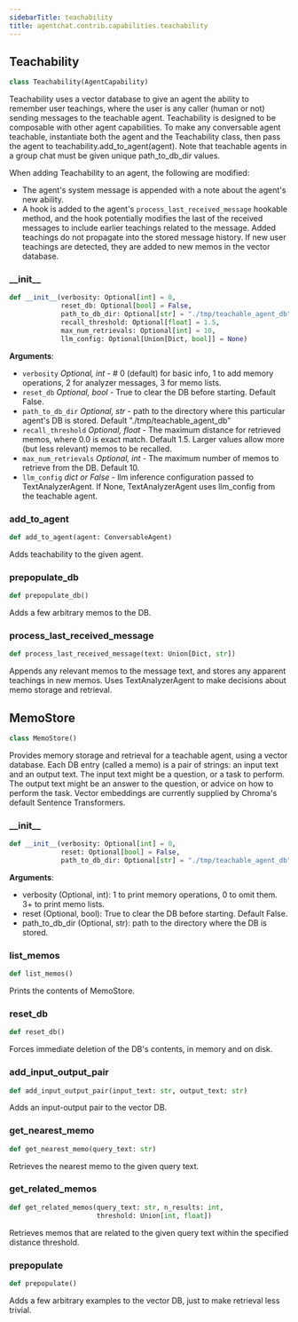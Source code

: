 ```yaml
---
sidebarTitle: teachability
title: agentchat.contrib.capabilities.teachability
---
```


## Teachability

```python
class Teachability(AgentCapability)
```

Teachability uses a vector database to give an agent the ability to remember user teachings,
where the user is any caller (human or not) sending messages to the teachable agent.
Teachability is designed to be composable with other agent capabilities.
To make any conversable agent teachable, instantiate both the agent and the Teachability class,
then pass the agent to teachability.add_to_agent(agent).
Note that teachable agents in a group chat must be given unique path_to_db_dir values.

When adding Teachability to an agent, the following are modified:
- The agent's system message is appended with a note about the agent's new ability.
- A hook is added to the agent's `process_last_received_message` hookable method,
and the hook potentially modifies the last of the received messages to include earlier teachings related to the message.
Added teachings do not propagate into the stored message history.
If new user teachings are detected, they are added to new memos in the vector database.

### \_\_init\_\_

```python
def __init__(verbosity: Optional[int] = 0,
             reset_db: Optional[bool] = False,
             path_to_db_dir: Optional[str] = "./tmp/teachable_agent_db",
             recall_threshold: Optional[float] = 1.5,
             max_num_retrievals: Optional[int] = 10,
             llm_config: Optional[Union[Dict, bool]] = None)
```

**Arguments**:

- `verbosity` _Optional, int_ - # 0 (default) for basic info, 1 to add memory operations, 2 for analyzer messages, 3 for memo lists.
- `reset_db` _Optional, bool_ - True to clear the DB before starting. Default False.
- `path_to_db_dir` _Optional, str_ - path to the directory where this particular agent's DB is stored. Default "./tmp/teachable_agent_db"
- `recall_threshold` _Optional, float_ - The maximum distance for retrieved memos, where 0.0 is exact match. Default 1.5. Larger values allow more (but less relevant) memos to be recalled.
- `max_num_retrievals` _Optional, int_ - The maximum number of memos to retrieve from the DB. Default 10.
- `llm_config` _dict or False_ - llm inference configuration passed to TextAnalyzerAgent.
  If None, TextAnalyzerAgent uses llm_config from the teachable agent.

### add\_to\_agent

```python
def add_to_agent(agent: ConversableAgent)
```

Adds teachability to the given agent.

### prepopulate\_db

```python
def prepopulate_db()
```

Adds a few arbitrary memos to the DB.

### process\_last\_received\_message

```python
def process_last_received_message(text: Union[Dict, str])
```

Appends any relevant memos to the message text, and stores any apparent teachings in new memos.
Uses TextAnalyzerAgent to make decisions about memo storage and retrieval.

## MemoStore

```python
class MemoStore()
```

Provides memory storage and retrieval for a teachable agent, using a vector database.
Each DB entry (called a memo) is a pair of strings: an input text and an output text.
The input text might be a question, or a task to perform.
The output text might be an answer to the question, or advice on how to perform the task.
Vector embeddings are currently supplied by Chroma's default Sentence Transformers.

### \_\_init\_\_

```python
def __init__(verbosity: Optional[int] = 0,
             reset: Optional[bool] = False,
             path_to_db_dir: Optional[str] = "./tmp/teachable_agent_db")
```

**Arguments**:

  - verbosity (Optional, int): 1 to print memory operations, 0 to omit them. 3+ to print memo lists.
  - reset (Optional, bool): True to clear the DB before starting. Default False.
  - path_to_db_dir (Optional, str): path to the directory where the DB is stored.

### list\_memos

```python
def list_memos()
```

Prints the contents of MemoStore.

### reset\_db

```python
def reset_db()
```

Forces immediate deletion of the DB's contents, in memory and on disk.

### add\_input\_output\_pair

```python
def add_input_output_pair(input_text: str, output_text: str)
```

Adds an input-output pair to the vector DB.

### get\_nearest\_memo

```python
def get_nearest_memo(query_text: str)
```

Retrieves the nearest memo to the given query text.

### get\_related\_memos

```python
def get_related_memos(query_text: str, n_results: int,
                      threshold: Union[int, float])
```

Retrieves memos that are related to the given query text within the specified distance threshold.

### prepopulate

```python
def prepopulate()
```

Adds a few arbitrary examples to the vector DB, just to make retrieval less trivial.

